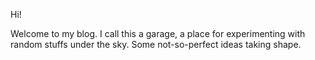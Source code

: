 Hi!

Welcome to my blog. I call this a garage, a place for experimenting with random stuffs under the sky. Some not-so-perfect ideas taking shape.
